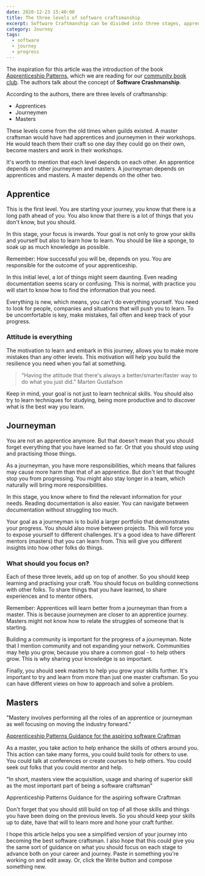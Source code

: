 ```yaml
---
date: 2020-12-23 15:40:00
title: The three levels of software craftsmanship
excerpt: Software Craftmanship can be divided into three stages, apprentice, journeyman, master. Knowing how to identify which level you are in, can be a great help in your progress to achieve the next stage. Hopefully, this article will help you.
category: Journey
tags:
  - software
  - journey
  - progress
---
```



The inspiration for this article was the introduction of the book [Apprenticeship Patterns](https://amzn.to/37JoCHy), which we are reading for our [community book club](https://landingintech.com/community). The authors talk about the concept of **Software Crashmanship**. 

According to the authors, there are three levels of craftmanship:

- Apprentices
- Journeymen
- Masters


These levels come from the old times when guilds existed. A master craftsman would have had apprentices and journeymen in their workshops. He would teach them their craft so one day they could go on their own, become masters and work in their workshops.

It's worth to mention that each level depends on each other. An apprentice depends on other journeymen and masters. A journeyman depends on apprentices and masters. A master depends on the other two.

## Apprentice

This is the first level. You are starting your journey, you know that there is a long path ahead of you. You also know that there is a lot of things that you don't know, but you should.

In this stage, your focus is inwards. Your goal is not only to grow your skills and yourself but also to learn how to learn. You should be like a sponge, to soak up as much knowledge as possible.

Remember: How successful you will be, depends on you. You are responsible for the outcome of your apprenticeship.

In this initial level, a lot of things might seem daunting. Even reading documentation seems scary or confusing. This is normal, with practice you will start to know how to find the information that you need.

 Everything is new, which means, you can't do everything yourself. You need to look for people, companies and situations that will push you to learn. To be uncomfortable is key, make mistakes, fail often and keep track of your progress.
 
 ### Attitude is everything

The motivation to learn and embark in this journey, allows you to make more mistakes than any other levels. This motivation will help you build the resilience you need when you fail at something.

> "Having the attitude that there's always a better/smarter/faster way to do what you just did."
> Marten Gustafson

Keep in mind, your goal is not just to learn technical skills. You should also try to learn techniques for studying, being more productive and to discover what is the best way you learn.

## Journeyman

You are not an apprentice anymore. But that doesn't mean that you should forget everything that you have learned so far. Or that you should stop using and practising those things.

As a journeyman, you have more responsibilities, which means that failures may cause more harm than that of an apprentice. But don't let that thought stop you from progressing. You might also stay longer in a team, which naturally will bring more responsibilities.

In this stage, you know where to find the relevant information for your needs. Reading documentation is also easier. You can navigate between documentation without struggling too much.

Your goal as a journeyman is to build a larger portfolio that demonstrates your progress. You should also move between projects. This will force you to expose yourself to different challenges. It's a good idea to have different mentors (masters) that you can learn from. This will give you different insights into how other folks do things.

### What should you focus on?

Each of these three levels, add up on top of another. So you should keep learning and practising your craft. You should focus on building connections with other folks. To share things that you have learned, to share experiences and to mentor others.

Remember: Apprentices will learn better from a journeyman than from a master. This is because journeymen are closer to an apprentice journey. Masters might not know how to relate the struggles of someone that is starting.

Building a community is important for the progress of a journeyman. Note that I mention community and not expanding your network. Communities may help you grow, because you share a common goal - to help others grow. This is why sharing your knowledge is so important.

Finally, you should seek masters to help you grow your skills further. It's important to try and learn from more than just one master craftsman. So you can have different views on how to approach and solve a problem.

## Masters

<Quote>
    <p>"Mastery involves performing all the roles of an apprentice or journeyman as well focusing on moving the industry forward."</p>
    <a href="https://amzn.to/37JoCHy">Apprenticeship Patterns Guidance for the aspiring software Craftman</a>
</Quote>

As a master, you take action to help enhance the skills of others around you. This action can take many forms, you could build tools for others to use. You could talk at conferences or create courses to help others. You could seek out folks that you could mentor and help.

<Quote>
    <p>"In short, masters view the acquisition, usage and sharing of superior skill as the most important part of being a software craftsman"</p>
    <a herf="https://amzn.to/37JoCHy">Apprenticeship Patterns Guidance for the aspiring software Craftman</a>
</Quote>

Don't forget that you should still build on top of all those skills and things you have been doing on the previous levels. So you should keep your skills up to date, have that will to learn more and hone your craft further.


I hope this article helps you see a simplified version of your journey into becoming the best software craftsman.  I also hope that this could give you the same sort of guidance on what you should focus on each stage to advance both on your career and journey.
Paste in something you're working on and edit away. Or, click the Write button and compose something new.
